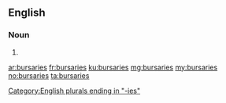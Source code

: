 ==English==

===Noun===
{{head|en|plural}}

# {{plural of|bursary|lang=en}}

[[Category:English plurals ending in "-ies"]]

[[ar:bursaries]]
[[fr:bursaries]]
[[ku:bursaries]]
[[mg:bursaries]]
[[my:bursaries]]
[[no:bursaries]]
[[ta:bursaries]]